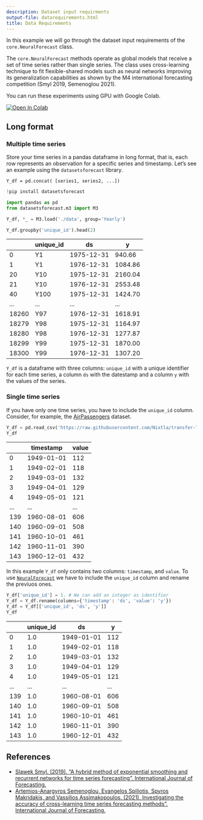 ```yaml
---
description: Dataset input requirments
output-file: datarequirements.html
title: Data Requirements
---
```



In this example we will go through the dataset input requirements of the
`core.NeuralForecast` class.

The `core.NeuralForecast` methods operate as global models that receive
a set of time series rather than single series. The class uses
cross-learning technique to fit flexible-shared models such as neural
networks improving its generalization capabilities as shown by the M4
international forecasting competition (Smyl 2019, Semenoglou 2021).

You can run these experiments using GPU with Google Colab.

<a href="https://colab.research.google.com/github/Nixtla/neuralforecast/blob/main/nbs/examples/Data_Format.ipynb" target="_parent"><img src="https://colab.research.google.com/assets/colab-badge.svg" alt="Open In Colab"/></a>

## Long format

### Multiple time series

Store your time series in a pandas dataframe in long format, that is,
each row represents an observation for a specific series and timestamp.
Let’s see an example using the `datasetsforecast` library.

`Y_df = pd.concat( [series1, series2, ...])`

```python
!pip install datasetsforecast
```


```python
import pandas as pd
from datasetsforecast.m3 import M3
```


```python
Y_df, *_ = M3.load('./data', group='Yearly')
```


```python
Y_df.groupby('unique_id').head(2)
```

|       | unique_id | ds         | y       |
|-------|-----------|------------|---------|
| 0     | Y1        | 1975-12-31 | 940.66  |
| 1     | Y1        | 1976-12-31 | 1084.86 |
| 20    | Y10       | 1975-12-31 | 2160.04 |
| 21    | Y10       | 1976-12-31 | 2553.48 |
| 40    | Y100      | 1975-12-31 | 1424.70 |
| ...   | ...       | ...        | ...     |
| 18260 | Y97       | 1976-12-31 | 1618.91 |
| 18279 | Y98       | 1975-12-31 | 1164.97 |
| 18280 | Y98       | 1976-12-31 | 1277.87 |
| 18299 | Y99       | 1975-12-31 | 1870.00 |
| 18300 | Y99       | 1976-12-31 | 1307.20 |

`Y_df` is a dataframe with three columns: `unique_id` with a unique
identifier for each time series, a column `ds` with the datestamp and a
column `y` with the values of the series.

### Single time series

If you have only one time series, you have to include the `unique_id`
column. Consider, for example, the
[AirPassengers](https://github.com/Nixtla/transfer-learning-time-series/blob/main/datasets/air_passengers.csv)
dataset.

```python
Y_df = pd.read_csv('https://raw.githubusercontent.com/Nixtla/transfer-learning-time-series/main/datasets/air_passengers.csv')
Y_df
```

|     | timestamp  | value |
|-----|------------|-------|
| 0   | 1949-01-01 | 112   |
| 1   | 1949-02-01 | 118   |
| 2   | 1949-03-01 | 132   |
| 3   | 1949-04-01 | 129   |
| 4   | 1949-05-01 | 121   |
| ... | ...        | ...   |
| 139 | 1960-08-01 | 606   |
| 140 | 1960-09-01 | 508   |
| 141 | 1960-10-01 | 461   |
| 142 | 1960-11-01 | 390   |
| 143 | 1960-12-01 | 432   |

In this example `Y_df` only contains two columns: `timestamp`, and
`value`. To use
[`NeuralForecast`](https://nixtlaverse.nixtla.io/neuralforecast/core.html#neuralforecast)
we have to include the `unique_id` column and rename the previuos ones.

```python
Y_df['unique_id'] = 1. # We can add an integer as identifier
Y_df = Y_df.rename(columns={'timestamp': 'ds', 'value': 'y'})
Y_df = Y_df[['unique_id', 'ds', 'y']]
Y_df
```

|     | unique_id | ds         | y   |
|-----|-----------|------------|-----|
| 0   | 1.0       | 1949-01-01 | 112 |
| 1   | 1.0       | 1949-02-01 | 118 |
| 2   | 1.0       | 1949-03-01 | 132 |
| 3   | 1.0       | 1949-04-01 | 129 |
| 4   | 1.0       | 1949-05-01 | 121 |
| ... | ...       | ...        | ... |
| 139 | 1.0       | 1960-08-01 | 606 |
| 140 | 1.0       | 1960-09-01 | 508 |
| 141 | 1.0       | 1960-10-01 | 461 |
| 142 | 1.0       | 1960-11-01 | 390 |
| 143 | 1.0       | 1960-12-01 | 432 |

## References

-   [Slawek Smyl. (2019). “A hybrid method of exponential smoothing and
    recurrent networks for time series forecasting”. International
    Journal of
    Forecasting.](https://www.sciencedirect.com/science/article/pii/S0169207019301153)
-   [Artemios-Anargyros Semenoglou, Evangelos Spiliotis, Spyros
    Makridakis, and Vassilios Assimakopoulos. (2021). Investigating the
    accuracy of cross-learning time series forecasting methods”.
    International Journal of
    Forecasting.](https://www.sciencedirect.com/science/article/pii/S0169207020301850)


